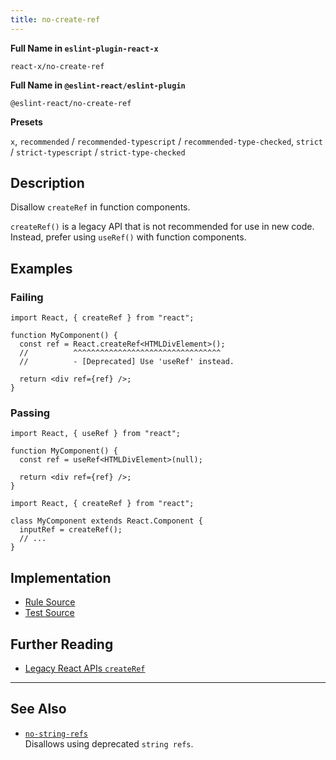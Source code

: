 ```yaml
---
title: no-create-ref
---
```


**Full Name in `eslint-plugin-react-x`**

```plain copy
react-x/no-create-ref
```

**Full Name in `@eslint-react/eslint-plugin`**

```plain copy
@eslint-react/no-create-ref
```

**Presets**

`x`, `recommended` / `recommended-typescript` / `recommended-type-checked`, `strict` / `strict-typescript` / `strict-type-checked`

## Description

Disallow `createRef` in function components.

`createRef()` is a legacy API that is not recommended for use in new code. Instead, prefer using `useRef()` with function components.

## Examples

### Failing

```tsx
import React, { createRef } from "react";

function MyComponent() {
  const ref = React.createRef<HTMLDivElement>();
  //          ^^^^^^^^^^^^^^^^^^^^^^^^^^^^^^^^^
  //          - [Deprecated] Use 'useRef' instead.

  return <div ref={ref} />;
}
```

### Passing

```tsx
import React, { useRef } from "react";

function MyComponent() {
  const ref = useRef<HTMLDivElement>(null);

  return <div ref={ref} />;
}
```

```tsx
import React, { createRef } from "react";

class MyComponent extends React.Component {
  inputRef = createRef();
  // ...
}
```

## Implementation

- [Rule Source](https://github.com/Rel1cx/eslint-react/tree/main/packages/plugins/eslint-plugin-react-x/src/rules/no-create-ref.ts)
- [Test Source](https://github.com/Rel1cx/eslint-react/tree/main/packages/plugins/eslint-plugin-react-x/src/rules/no-create-ref.spec.ts)

## Further Reading

- [Legacy React APIs `createRef`](https://react.dev/reference/react/createRef)

---

## See Also

- [`no-string-refs`](./no-string-refs)\
  Disallows using deprecated `string refs`.
